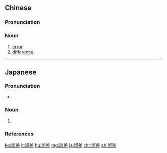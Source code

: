 {{also|误差}}
==Chinese==
{{zh-forms|s=误差}}

===Pronunciation===
{{zh-pron
|m=wùchā
|c=ng6 caa1
|mn=qz,tw,zz:gō͘-chha/xm:ngō͘-chha
|cat=n
}}

===Noun===
{{zh-noun}}

# [[error]] {{gloss|such as a numerical one}}
# [[difference]]

{{zh-cat|Advanced}}

----

==Japanese==
{{ja-kanjitab|ご|さ|yomi=on}}

===Pronunciation===
* {{ja-pron|ごさ|y=o|acc=1|acc_ref=NHK}}

===Noun===
{{ja-noun|ごさ}}

# {{l|en|error|id=difference between a measured or calculated value and a true one}} {{gloss|difference between a measured or calculated value and a true one}}

===References===
<references/>

[[ko:誤差]]
[[it:誤差]]
[[hu:誤差]]
[[mg:誤差]]
[[ja:誤差]]
[[chr:誤差]]
[[zh:誤差]]